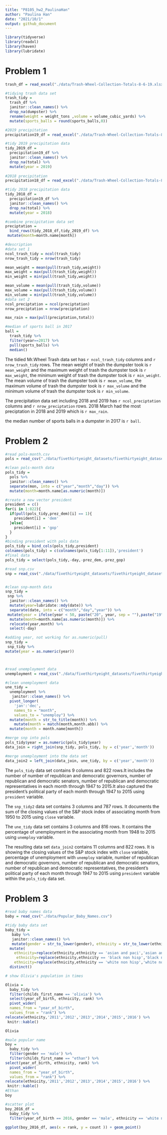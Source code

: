 ```yaml
---
title: "P8105_hw2_PaulinaHan"
author: "Paulina Han"
date: "2021/10/1"
output: github_document
---
```


```r
library(tidyverse)
library(readxl)
library(haven)
library(lubridate)
```

# Problem 1
```r
trash_df = read_excel("./data/Trash-Wheel-Collection-Totals-8-6-19.xlsx", sheet = "Mr. Trash Wheel",range = cell_cols("A:N")) #rows?

#tidying trash data set
trash_tidy = 
  trash_df %>% 
  janitor::clean_names() %>% 
  drop_na(dumpster) %>% 
  rename(weight = weight_tons ,volume = volume_cubic_yards) %>% 
  mutate(sports_balls = round(sports_balls,0))

#2019 precipitation
precipitation19_df = read_excel("./data/Trash-Wheel-Collection-Totals-8-6-19.xlsx",sheet = "2019 Precipitation", range = "A2:B14")

#tidy 2019 precipitation data
tidy_2019_df =
  precipitation19_df %>% 
  janitor::clean_names() %>% 
  drop_na(total) %>% 
  mutate(year = 2019)
  
#2018 precipitation
precipitation18_df = read_excel("./data/Trash-Wheel-Collection-Totals-8-6-19.xlsx",sheet = "2018 Precipitation", range = "A2:B14")

#tidy 2018 precipitation data
tidy_2018_df =
  precipitation19_df %>% 
  janitor::clean_names() %>% 
  drop_na(total) %>% 
  mutate(year = 2018)  

#combine precipitation data set
preciptation = 
  bind_rows(tidy_2018_df,tidy_2019_df) %>% 
 mutate(month=month.name[month])

#description 
#data set 1
ncol_trash_tidy = ncol(trash_tidy)
nrow_trash_tidy = nrow(trash_tidy)

mean_weight = mean(pull(trash_tidy,weight))
max_weight = max(pull(trash_tidy,weight))
min_weight = min(pull(trash_tidy,weight))

mean_volume = mean(pull(trash_tidy,volume))
max_volume = max(pull(trash_tidy,volume))
min_volume = min(pull(trash_tidy,volume))
#data set 2
ncol_preciptation = ncol(preciptation)
nrow_preciptation = nrow(preciptation)

max_rain = max(pull(preciptation,total))

#median of sports ball in 2017
ball =
  trash_tidy %>% 
  filter(year==2017) %>% 
  pull(sports_balls) %>% 
  median()

```

The tidied Mr.Wheel Trash data set has `r ncol_trash_tidy` columns and `r nrow_trash_tidy ` rows. The mean weight of trash the dumpster took is `r mean_weight` and the maximum weight of trash the dumpster took is `r max_weight`, the minimum weight of trash the dumpster took is `r min_weight`. The mean volume of trash the dumpster took is `r mean_volume`, the maximum volume of trash the dumpster took is `r max_volume` and the minimum volume of trash the dumpster took is `r min_volume`.

The precipitation data set including 2018 and 2019 has `r ncol_preciptation` columns and `r nrow_preciptation` rows. 2018 March had the most preciptation in 2018 and 2019 which is `r max_rain`.

the median number of sports balls in a dumpster in 2017 is `r ball`.

# Problem 2
```r
#read pols-month.csv
pols = read_csv("./data/fivethirtyeight_datasets/fivethirtyeight_datasets/pols-month.csv")

#clean pols-month data
pols_tidy = 
  pols %>% 
  janitor::clean_names() %>% 
  separate(mon, into = c("year","month","day")) %>% 
  mutate(month=month.name[as.numeric(month)]) 

#create a new vector president
president = c()  
for(i in 1:822){
  if(pull(pols_tidy,prez_dem)[i] == 1){
    president[i] = 'dem'
  }else{
    president[i] = 'gop'
  }
}
#binding president with pols data
pols_tidy = bind_cols(pols_tidy,president) 
colnames(pols_tidy) = c(colnames(pols_tidy[1:11]),'president')
#final data
pols_tidy = select(pols_tidy,-day,-prez_dem,-prez_gop)

#read snp.csv
snp = read_csv("./data/fivethirtyeight_datasets/fivethirtyeight_datasets/snp.csv")


#clean snp-month data
snp_tidy = 
 snp %>% 
  janitor::clean_names() %>% 
  mutate(year=lubridate::mdy(date)) %>%  
  separate(date, into = c("month","day","year")) %>%
 mutate(year = ifelse(year < 50, paste("20", year, sep = ""),paste("19", year, sep = ""))) %>% 
  mutate(month=month.name[as.numeric(month)]) %>% 
  relocate(year,month) %>% 
  select(-day)  

#adding year, not working for as.numeric(pull)
snp_tidy =
 snp_tidy %>% 
mutate(year = as.numeric(year))



#read unemployment data
unemployment = read_csv("./data/fivethirtyeight_datasets/fivethirtyeight_datasets/unemployment.csv")

#clean unemployment data
une_tidy = 
  unemployment %>% 
   janitor::clean_names() %>% 
  pivot_longer(
    'jan':'dec',
    names_to = "month", 
    values_to = "unemploy") %>% 
  mutate(month = str_to_title(month)) %>% 
    mutate(month = match(month,month.abb)) %>% 
  mutate(month = month.name[month])

#merge snp into pols
pols_tidy$year = as.numeric(pols_tidy$year)
data_join = right_join(snp_tidy, pols_tidy, by = c('year','month'))

#merge unemployment into the data set
data_join2 = left_join(data_join, une_tidy, by = c('year','month'))


```

The `pols_tidy` data set contains 9 columns and 822 rows.It includes the number of number of republican and democratic governors, number of republican and democratic senators, number of republican and democratic representatives in each month through 1947 to 2015.It also captured the president's political party of each month through 1947 to 2015 using `president` variable.

The `snp_tidy2` data set contains 3 columns and 787 rows. It documents the sum of the closing values of the S&P stock index of associating month from 1950 to 2015 using `close` variable.

The `une_tidy` data set contains 3 columns and 816 rows. It contains the percentage of unemployment in the associating month from 1948 to 2015 using `unemploy` variable.

The resulting data set ` data_join2` contains 11 columns and 822 rows. It is showing the closing values of the S&P stock index with `close` variable, percentage of unemployment with `unemploy` variable, number of republican and democratic governors, number of republican and democratic senators, number of republican and democratic representatives, the president's political party of each month through 1947 to 2015 using `president` variable within the `pols_tidy` data set.



# Problem 3

```r
#read baby names data
baby = read_csv("./data/Popular_Baby_Names.csv")

#tidy baby data set
baby_tidy = 
   baby %>% 
   janitor::clean_names() %>% 
   mutate(gender = str_to_lower(gender), ethnicity = str_to_lower(ethnicity), childs_first_name = str_to_lower(childs_first_name)) %>% 
  mutate(
    ethnicity=replace(ethnicity,ethnicity == 'asian and paci','asian and pacific islander'),
     ethnicity=replace(ethnicity,ethnicity == 'black non hisp','black non hispanic'),
    ethnicity=replace(ethnicity,ethnicity == 'white non hisp','white non hispanic') ) %>% 
  distinct()

# show Olivia's population in times

Olivia = 
  baby_tidy %>% 
  filter(childs_first_name == 'olivia') %>% 
  select(year_of_birth, ethnicity, rank) %>% 
  pivot_wider(
  names_from = "year_of_birth", 
  values_from = "rank") %>% 
relocate(ethnicity,'2011','2012','2013','2014','2015','2016') %>% 
 knitr::kable()

Olivia

#male popular name 
boy =
  baby_tidy %>% 
  filter(gender == 'male') %>% 
  filter(childs_first_name == "ethan") %>% 
select(year_of_birth, ethnicity, rank) %>% 
  pivot_wider(
  names_from = "year_of_birth", 
  values_from = "rank") %>% 
relocate(ethnicity,'2011','2012','2013','2014','2015','2016') %>% 
 knitr::kable()
#Ethan
boy

#scatter plot 
boy_2016_df = 
  baby_tidy %>% 
  filter(year_of_birth == 2016, gender == 'male', ethnicity == 'white non hispanic') 
  
ggplot(boy_2016_df, aes(x = rank, y = count )) + geom_point()

  
```

